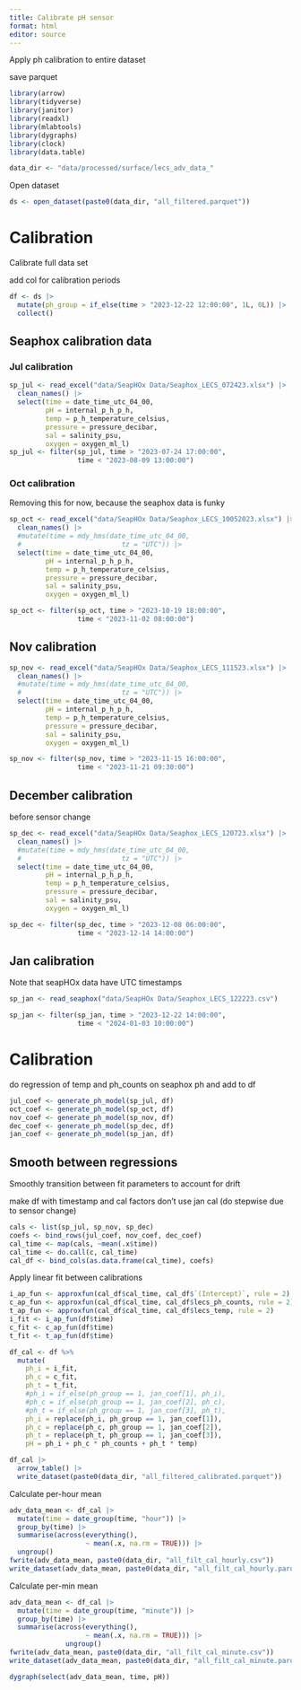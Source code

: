 ```yaml
---
title: Calibrate pH sensor
format: html
editor: source
---
```



Apply ph calibration to entire dataset

save parquet

```r
library(arrow)
library(tidyverse)
library(janitor)
library(readxl)
library(mlabtools)
library(dygraphs)
library(clock)
library(data.table)

data_dir <- "data/processed/surface/lecs_adv_data_"
```

Open dataset

```r
ds <- open_dataset(paste0(data_dir, "all_filtered.parquet"))
```


# Calibration

Calibrate full data set

add col for calibration periods

```r
df <- ds |> 
  mutate(ph_group = if_else(time > "2023-12-22 12:00:00", 1L, 0L)) |> 
  collect()
```

## Seaphox calibration data

### Jul calibration

```r
sp_jul <- read_excel("data/SeapHOx Data/Seaphox_LECS_072423.xlsx") |> 
  clean_names() |> 
  select(time = date_time_utc_04_00,
         pH = internal_p_h_p_h,
         temp = p_h_temperature_celsius,
         pressure = pressure_decibar,
         sal = salinity_psu,
         oxygen = oxygen_ml_l)
sp_jul <- filter(sp_jul, time > "2023-07-24 17:00:00",
                 time < "2023-08-09 13:00:00")
```

### Oct calibration

Removing this for now, because the seaphox data is funky

```r
sp_oct <- read_excel("data/SeapHOx Data/Seaphox_LECS_10052023.xlsx") |> 
  clean_names() |> 
  #mutate(time = mdy_hms(date_time_utc_04_00,
  #                         tz = "UTC")) |> 
  select(time = date_time_utc_04_00,
         pH = internal_p_h_p_h,
         temp = p_h_temperature_celsius,
         pressure = pressure_decibar,
         sal = salinity_psu,
         oxygen = oxygen_ml_l)

sp_oct <- filter(sp_oct, time > "2023-10-19 18:00:00",
                 time < "2023-11-02 08:00:00")
```

## Nov calibration

```r
sp_nov <- read_excel("data/SeapHOx Data/Seaphox_LECS_111523.xlsx") |> 
  clean_names() |> 
  #mutate(time = mdy_hms(date_time_utc_04_00,
  #                         tz = "UTC")) |> 
  select(time = date_time_utc_04_00,
         pH = internal_p_h_p_h,
         temp = p_h_temperature_celsius,
         pressure = pressure_decibar,
         sal = salinity_psu,
         oxygen = oxygen_ml_l)

sp_nov <- filter(sp_nov, time > "2023-11-15 16:00:00",
                 time < "2023-11-21 09:30:00")
```

## December calibration

before sensor change

```r
sp_dec <- read_excel("data/SeapHOx Data/Seaphox_LECS_120723.xlsx") |> 
  clean_names() |> 
  #mutate(time = mdy_hms(date_time_utc_04_00,
  #                         tz = "UTC")) |> 
  select(time = date_time_utc_04_00,
         pH = internal_p_h_p_h,
         temp = p_h_temperature_celsius,
         pressure = pressure_decibar,
         sal = salinity_psu,
         oxygen = oxygen_ml_l)

sp_dec <- filter(sp_dec, time > "2023-12-08 06:00:00",
                 time < "2023-12-14 14:00:00")
```

## Jan calibration

Note that seapHOx data have UTC timestamps

```r
sp_jan <- read_seaphox("data/SeapHOx Data/Seaphox_LECS_122223.csv")

sp_jan <- filter(sp_jan, time > "2023-12-22 14:00:00",
                 time < "2024-01-03 10:00:00")
```

# Calibration

do regression of temp and ph_counts on seaphox ph and add to df

```r
jul_coef <- generate_ph_model(sp_jul, df)
oct_coef <- generate_ph_model(sp_oct, df)
nov_coef <- generate_ph_model(sp_nov, df)
dec_coef <- generate_ph_model(sp_dec, df)
jan_coef <- generate_ph_model(sp_jan, df)
```

## Smooth between regressions

Smoothly transition between fit parameters to account for drift

make df with timestamp and cal factors
don't use jan cal (do stepwise due to sensor change)

```r
cals <- list(sp_jul, sp_nov, sp_dec)
coefs <- bind_rows(jul_coef, nov_coef, dec_coef)
cal_time <- map(cals, ~mean(.x$time))
cal_time <- do.call(c, cal_time)
cal_df <- bind_cols(as.data.frame(cal_time), coefs)
```

Apply linear fit between calibrations

```r
i_ap_fun <- approxfun(cal_df$cal_time, cal_df$`(Intercept)`, rule = 2)
c_ap_fun <- approxfun(cal_df$cal_time, cal_df$lecs_ph_counts, rule = 2)
t_ap_fun <- approxfun(cal_df$cal_time, cal_df$lecs_temp, rule = 2)
i_fit <- i_ap_fun(df$time)
c_fit <- c_ap_fun(df$time)
t_fit <- t_ap_fun(df$time)
```

```r
df_cal <- df %>% 
  mutate(
    ph_i = i_fit,
    ph_c = c_fit,
    ph_t = t_fit,
    #ph_i = if_else(ph_group == 1, jan_coef[1], ph_i),
    #ph_c = if_else(ph_group == 1, jan_coef[2], ph_c),
    #ph_t = if_else(ph_group == 1, jan_coef[3], ph_t),
    ph_i = replace(ph_i, ph_group == 1, jan_coef[1]),
    ph_c = replace(ph_c, ph_group == 1, jan_coef[2]),
    ph_t = replace(ph_t, ph_group == 1, jan_coef[3]),
    pH = ph_i + ph_c * ph_counts + ph_t * temp)
```


```r
df_cal |> 
  arrow_table() |> 
  write_dataset(paste0(data_dir, "all_filtered_calibrated.parquet"))
```

Calculate per-hour mean

```r
adv_data_mean <- df_cal |> 
  mutate(time = date_group(time, "hour")) |> 
  group_by(time) |> 
  summarise(across(everything(), 
                   ~ mean(.x, na.rm = TRUE))) |> 
  ungroup()
fwrite(adv_data_mean, paste0(data_dir, "all_filt_cal_hourly.csv"))
write_dataset(adv_data_mean, paste0(data_dir, "all_filt_cal_hourly.parquet"))
```

Calculate per-min mean

```r
adv_data_mean <- df_cal |> 
  mutate(time = date_group(time, "minute")) |> 
  group_by(time) |> 
  summarise(across(everything(), 
                   ~ mean(.x, na.rm = TRUE))) |> 
              ungroup()
fwrite(adv_data_mean, paste0(data_dir, "all_filt_cal_minute.csv"))
write_dataset(adv_data_mean, paste0(data_dir, "all_filt_cal_minute.parquet"))
```

```r
dygraph(select(adv_data_mean, time, pH))
```


